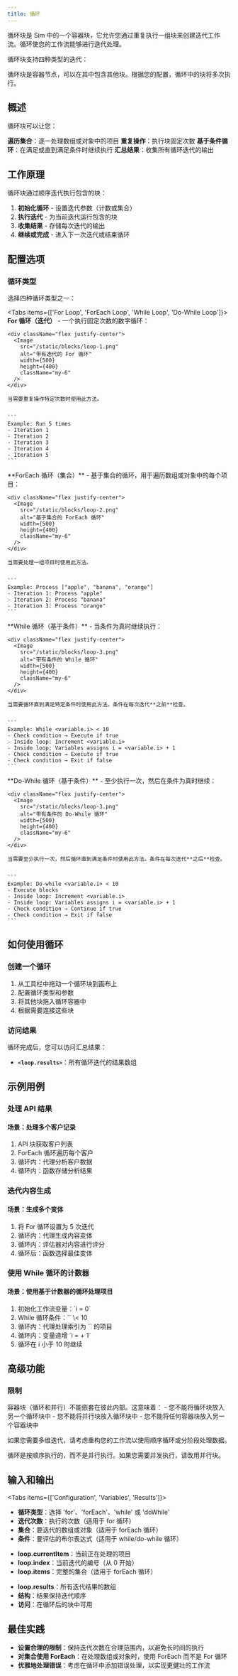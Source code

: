 ```yaml
---
title: 循环
---
```



循环块是 Sim 中的一个容器块，它允许您通过重复执行一组块来创建迭代工作流。循环使您的工作流能够进行迭代处理。

循环块支持四种类型的迭代：

<Callout type="info">
  循环块是容器节点，可以在其中包含其他块。根据您的配置，循环中的块将多次执行。
</Callout>

## 概述

循环块可以让您：

<Steps>
  <Step>
    <strong>遍历集合</strong>：逐一处理数组或对象中的项目
  </Step>
  <Step>
    <strong>重复操作</strong>：执行块固定次数
  </Step>
  <Step>
    <strong>基于条件循环</strong>：在满足或直到满足条件时继续执行
  </Step>
  <Step>
    <strong>汇总结果</strong>：收集所有循环迭代的输出
  </Step>
</Steps>

## 工作原理

循环块通过顺序迭代执行包含的块：

1. **初始化循环** - 设置迭代参数（计数或集合）
2. **执行迭代** - 为当前迭代运行包含的块
3. **收集结果** - 存储每次迭代的输出
4. **继续或完成** - 进入下一次迭代或结束循环

## 配置选项

### 循环类型

选择四种循环类型之一：

<Tabs items={['For Loop', 'ForEach Loop', 'While Loop', 'Do-While Loop']}>
  <Tab>
    **For 循环（迭代）** - 一个执行固定次数的数字循环：
    
    <div className="flex justify-center">
      <Image
        src="/static/blocks/loop-1.png"
        alt="带有迭代的 For 循环"
        width={500}
        height={400}
        className="my-6"
      />
    </div>
    
    当需要重复操作特定次数时使用此方法。
    

    ```
    Example: Run 5 times
    - Iteration 1
    - Iteration 2
    - Iteration 3
    - Iteration 4
    - Iteration 5
    ```

  </Tab>
  <Tab>
    **ForEach 循环（集合）** - 基于集合的循环，用于遍历数组或对象中的每个项目：
    
    <div className="flex justify-center">
      <Image
        src="/static/blocks/loop-2.png"
        alt="基于集合的 ForEach 循环"
        width={500}
        height={400}
        className="my-6"
      />
    </div>
    
    当需要处理一组项目时使用此方法。
    

    ```
    Example: Process ["apple", "banana", "orange"]
    - Iteration 1: Process "apple"
    - Iteration 2: Process "banana"
    - Iteration 3: Process "orange"
    ```

  </Tab>
  <Tab>
    **While 循环（基于条件）** - 当条件为真时继续执行：
    
    <div className="flex justify-center">
      <Image
        src="/static/blocks/loop-3.png"
        alt="带有条件的 While 循环"
        width={500}
        height={400}
        className="my-6"
      />
    </div>
    
    当需要循环直到满足特定条件时使用此方法。条件在每次迭代**之前**检查。
    

    ```
    Example: While <variable.i> < 10
    - Check condition → Execute if true
    - Inside loop: Increment <variable.i>
    - Inside loop: Variables assigns i = <variable.i> + 1
    - Check condition → Execute if true
    - Check condition → Exit if false
    ```

  </Tab>
  <Tab>
    **Do-While 循环（基于条件）** - 至少执行一次，然后在条件为真时继续：
    
    <div className="flex justify-center">
      <Image
        src="/static/blocks/loop-3.png"
        alt="带有条件的 Do-While 循环"
        width={500}
        height={400}
        className="my-6"
      />
    </div>
    
    当需要至少执行一次，然后循环直到满足条件时使用此方法。条件在每次迭代**之后**检查。
    

    ```
    Example: Do-while <variable.i> < 10
    - Execute blocks
    - Inside loop: Increment <variable.i>
    - Inside loop: Variables assigns i = <variable.i> + 1
    - Check condition → Continue if true
    - Check condition → Exit if false
    ```

  </Tab>
</Tabs>

## 如何使用循环

### 创建一个循环

1. 从工具栏中拖动一个循环块到画布上
2. 配置循环类型和参数
3. 将其他块拖入循环容器中
4. 根据需要连接这些块

### 访问结果

循环完成后，您可以访问汇总结果：

- **`<loop.results>`**：所有循环迭代的结果数组

## 示例用例

### 处理 API 结果

<div className="mb-4 rounded-md border p-4">
  <h4 className="font-medium">场景：处理多个客户记录</h4>
  <ol className="list-decimal pl-5 text-sm">
    <li>API 块获取客户列表</li>
    <li>ForEach 循环遍历每个客户</li>
    <li>循环内：代理分析客户数据</li>
    <li>循环内：函数存储分析结果</li>
  </ol>
</div>

### 迭代内容生成

<div className="mb-4 rounded-md border p-4">
  <h4 className="font-medium">场景：生成多个变体</h4>
  <ol className="list-decimal pl-5 text-sm">
    <li>将 For 循环设置为 5 次迭代</li>
    <li>循环内：代理生成内容变体</li>
    <li>循环内：评估器对内容进行评分</li>
    <li>循环后：函数选择最佳变体</li>
  </ol>
</div>

### 使用 While 循环的计数器

<div className="mb-4 rounded-md border p-4">
  <h4 className="font-medium">场景：使用基于计数器的循环处理项目</h4>
  <ol className="list-decimal pl-5 text-sm">
    <li>初始化工作流变量：`i = 0`</li>
    <li>While 循环条件：`<variable.i>` \< 10</li>
    <li>循环内：代理处理索引为 `<variable.i>` 的项目</li>
    <li>循环内：变量递增 `i = <variable.i> + 1`</li>
    <li>循环在 i 小于 10 时继续</li>
  </ol>
</div>

## 高级功能

### 限制

<Callout type="warning">
  容器块（循环和并行）不能嵌套在彼此内部。这意味着：
  - 您不能将循环块放入另一个循环块中
  - 您不能将并行块放入循环块中
  - 您不能将任何容器块放入另一个容器块中
  
  如果您需要多维迭代，请考虑重构您的工作流以使用顺序循环或分阶段处理数据。
</Callout>

<Callout type="info">
  循环是按顺序执行的，而不是并行执行。如果您需要并发执行，请改用并行块。
</Callout>

## 输入和输出

<Tabs items={['Configuration', 'Variables', 'Results']}>
  <Tab>
    <ul className="list-disc space-y-2 pl-6">
      <li>
        <strong>循环类型</strong>：选择 'for'、'forEach'、'while' 或 'doWhile'
      </li>
      <li>
        <strong>迭代次数</strong>：执行的次数（适用于 for 循环）
      </li>
      <li>
        <strong>集合</strong>：要迭代的数组或对象（适用于 forEach 循环）
      </li>
      <li>
        <strong>条件</strong>：要评估的布尔表达式（适用于 while/do-while 循环）
      </li>
    </ul>
  </Tab>
  <Tab>
    <ul className="list-disc space-y-2 pl-6">
      <li>
        <strong>loop.currentItem</strong>：当前正在处理的项目
      </li>
      <li>
        <strong>loop.index</strong>：当前迭代的编号（从 0 开始）
      </li>
      <li>
        <strong>loop.items</strong>：完整的集合（适用于 forEach 循环）
      </li>
    </ul>
  </Tab>
  <Tab>
    <ul className="list-disc space-y-2 pl-6">
      <li>
        <strong>loop.results</strong>：所有迭代结果的数组
      </li>
      <li>
        <strong>结构</strong>：结果保持迭代顺序
      </li>
      <li>
        <strong>访问</strong>：在循环后的块中可用
      </li>
    </ul>
  </Tab>
</Tabs>

## 最佳实践

- **设置合理的限制**：保持迭代次数在合理范围内，以避免长时间的执行
- **对集合使用 ForEach**：在处理数组或对象时，使用 ForEach 而不是 For 循环
- **优雅地处理错误**：考虑在循环中添加错误处理，以实现更健壮的工作流
